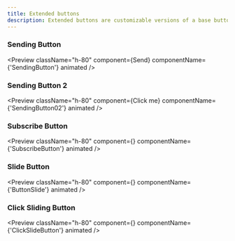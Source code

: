 ```yaml
---
title: Extended buttons
description: Extended buttons are customizable versions of a base button that enhance interaction with stateful features.
---
```


### Sending Button

<Preview
  className="h-80"
  component={<SendingButton>Send</SendingButton>}
  componentName={'SendingButton'}
  animated
/>

### Sending Button 2

<Preview
  className="h-80"
  component={<SendingButton02>Click me</SendingButton02>}
  componentName={'SendingButton02'}
  animated
/>

### Subscribe Button

<Preview
  className="h-80"
  component={<SubscribeButton/>}
  componentName={'SubscribeButton'}
  animated
/>

### Slide Button

<Preview
  className="h-80"
  component={<ButtonSlide/>}
  componentName={'ButtonSlide'}
  animated
/>


### Click Sliding Button

<Preview
  className="h-80"
  component={<ClickSlideButton/>}
  componentName={'ClickSlideButton'}
  animated
/>